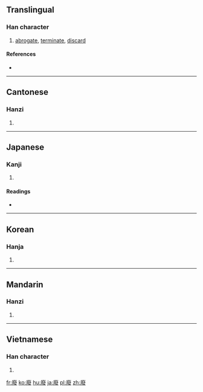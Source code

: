 {{also|废|廃}}
==Translingual==

===Han character===
{{Han char|rn=53|rad=广|as=12|sn=15|four=0024<sub>7</sub>|canj=戈弓人水 (INOE)}}

# [[abrogate]], [[terminate]], [[discard]]

====References====
* {{Han ref|kx=0351.020|dkj=09492|dj=0662.050|hdz=20903.100|uh=5EE2|ud=24290|bh=BC6F|bd=48239}}

----

==Cantonese==

===Hanzi===
{{yue-hanzi|jyut=|y=fai3|sim=废}}

# {{defn|Cantonese|sort=广12}}

----

==Japanese==

===Kanji===
{{ja-kanji|grade=|rs=广12}}

# {{defn|Japanese|sort=广12}}

====Readings====
* {{ja-readings|on=[[はい]] (hai)|kun=[[すたれる]] (sutareru), [[ふす]] (fusu), [[おちる]] (ochiru)}}

----

==Korean==

===Hanja===
{{ko-hanja|hangeul=폐|rv=pye|mr=p'ye}}

# {{defn|Korean|sort=广12}}

----

==Mandarin==

===Hanzi===
{{cmn-hanzi|sim=废|pin=[[fèi]] ([[fei4]]), [[jiè]] ([[jie4]])|wg=fei<sup>4</sup>, chieh<sup>4</sup>}}

# {{defn|Mandarin|sort=广12}}

----

==Vietnamese==

===Han character===
{{vi-hantu|[[phế]]|rs=广12}}

# {{defn|Vietnamese|sort=广12}}

[[fr:廢]]
[[ko:廢]]
[[hu:廢]]
[[ja:廢]]
[[pl:廢]]
[[zh:廢]]